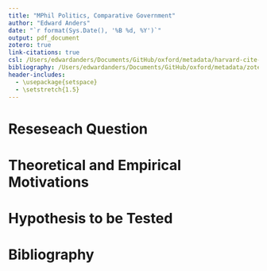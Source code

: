 ```yaml
---
title: "MPhil Politics, Comparative Government"
author: "Edward Anders"
date: "`r format(Sys.Date(), '%B %d, %Y')`"
output: pdf_document
zotero: true
link-citations: true
csl: /Users/edwardanders/Documents/GitHub/oxford/metadata/harvard-cite-them-right.csl
bibliography: /Users/edwardanders/Documents/GitHub/oxford/metadata/zotero_library.bib
header-includes:
  - \usepackage{setspace}
  - \setstretch{1.5}
---
```


# Reseseach Question

# Theoretical and Empirical Motivations

# Hypothesis to be Tested

\newpage

# Bibliography

```r



```
